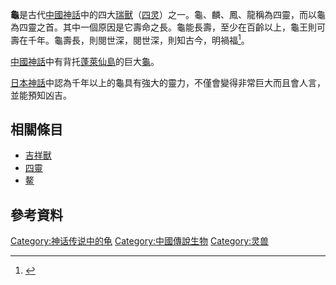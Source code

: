 '''龜'''是古代[[中國神話|中國神話]]中的四大[[瑞獸|瑞獸]]（[[四灵|四灵]]）之一。龜、麟、鳳、龍稱為四靈，而以龜為四靈之首。其中一個原因是它壽命之長。龜能長壽，至少在百齡以上，龜王則可壽在千年。龜壽長，則閱世深，閱世深，則知古今，明禍福<ref>{{cite book |title=中華文明之旅. 第一卷 |date=2011年1月1日 |publisher=遼海出版社 |url=https://books.google.com.hk/books?id=sGjVDwAAQBAJ&pg=PT58&dq=%E9%BE%9C+%E5%9B%9B%E9%9D%88&hl=zh-TW&sa=X&ved=2ahUKEwjv_L6ehIf3AhVLeN4KHRU6D5EQ6AF6BAgEEAI#v=onepage&q=%E9%BE%9C%20%E5%9B%9B%E9%9D%88&f=false}}</ref>。

[[中國神話|中國神話]]中有背托[[蓬萊仙島|蓬萊仙島]]的巨大[[龜|龜]]。

[[日本神話|日本神話]]中認為千年以上的龜具有強大的靈力，不僅會變得非常巨大而且會人言，並能預知凶吉。

==相關條目==
*[[吉祥獸|吉祥獸]]
*[[四靈|四靈]]
*[[鳌|鳌]]

==參考資料==
{{reflist}}

{{Myth-stub}}

[[Category:神话传说中的龟|Category:神话传说中的龟]]
[[Category:中國傳說生物|Category:中國傳說生物]]
[[Category:灵兽|Category:灵兽]]